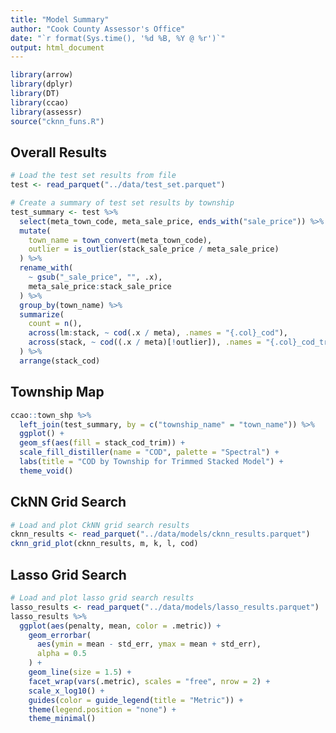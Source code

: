 ---
title: "Model Summary"
author: "Cook County Assessor's Office"
date: "`r format(Sys.time(), '%d %B, %Y @ %r')`"
output: html_document
---

```{r setup, include=FALSE}
library(arrow)
library(dplyr)
library(DT)
library(ccao)
library(assessr)
source("cknn_funs.R")
```

## Overall Results

```{r, message=FALSE}
# Load the test set results from file
test <- read_parquet("../data/test_set.parquet")

# Create a summary of test set results by township
test_summary <- test %>%
  select(meta_town_code, meta_sale_price, ends_with("sale_price")) %>%
  mutate(
    town_name = town_convert(meta_town_code),
    outlier = is_outlier(stack_sale_price / meta_sale_price)
  ) %>%
  rename_with(
    ~ gsub("_sale_price", "", .x),
    meta_sale_price:stack_sale_price
  ) %>%
  group_by(town_name) %>%
  summarize(
    count = n(),
    across(lm:stack, ~ cod(.x / meta), .names = "{.col}_cod"),
    across(stack, ~ cod((.x / meta)[!outlier]), .names = "{.col}_cod_trim")
  ) %>%
  arrange(stack_cod)


```

## Township Map

```{r, message = FALSE, out.width='100%'}
ccao::town_shp %>%
  left_join(test_summary, by = c("township_name" = "town_name")) %>%
  ggplot() +
  geom_sf(aes(fill = stack_cod_trim)) +
  scale_fill_distiller(name = "COD", palette = "Spectral") +
  labs(title = "COD by Township for Trimmed Stacked Model") +
  theme_void()
```

## CkNN Grid Search

```{r, message = FALSE, out.width='100%'}
# Load and plot CkNN grid search results
cknn_results <- read_parquet("../data/models/cknn_results.parquet")
cknn_grid_plot(cknn_results, m, k, l, cod) 
```

## Lasso Grid Search

```{r, message = FALSE, out.width='100%'}
# Load and plot lasso grid search results
lasso_results <- read_parquet("../data/models/lasso_results.parquet")
lasso_results %>%
  ggplot(aes(penalty, mean, color = .metric)) +
    geom_errorbar(
      aes(ymin = mean - std_err, ymax = mean + std_err),
      alpha = 0.5
    ) +
    geom_line(size = 1.5) +
    facet_wrap(vars(.metric), scales = "free", nrow = 2) +
    scale_x_log10() +
    guides(color = guide_legend(title = "Metric")) +
    theme(legend.position = "none") +
    theme_minimal()
```

